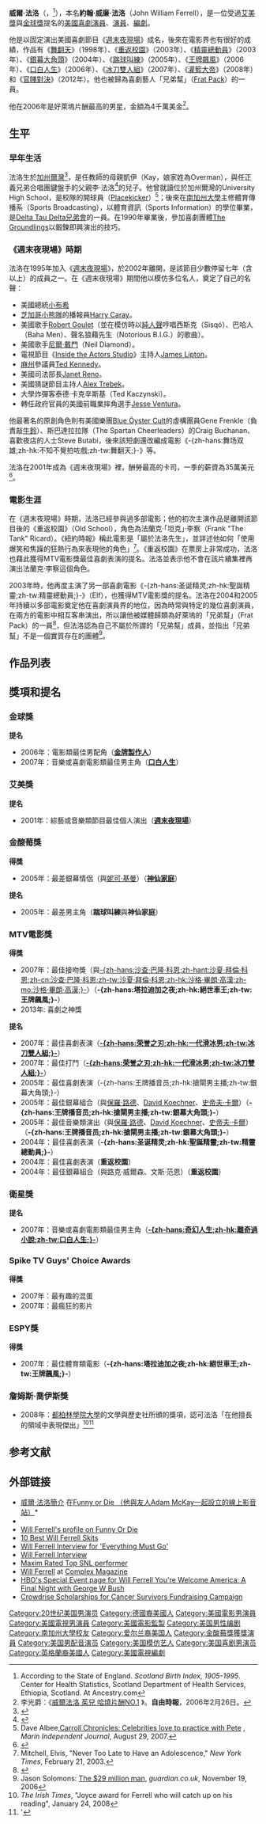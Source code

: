 {{Link style|time=2015-12-11T06:12:27+00:00}}
{{noteTA
|G1=Show
|G2=Movie
|1=zh-tw:威爾; zh-hk:韋; zh-cn:威尔;
|2=zh-tw:法洛; zh-hk:費路; zh-cn:法瑞尔;
}}
{{藝人
| 姓名     = 威爾·法洛
| 類型     = 男演員
| 圖片     = Will Ferrell 2013.jpg
| 圖片尺寸 = 
| 圖片簡介 = 法洛於2013年
| 原名     = John William Ferrell
| 外文名   = 
| 外文     = 
| 羅馬拼音 = 
| 英文名   = Will Ferrell
| 綽號     = 
| 其他藝名 = 
| 國籍     = {{USA}}
| 民族     = 
| 籍貫     = 
| 出生日期 = {{birth date and age|1967|07|16}}
| 出生地點 = {{USA}}[[加利福尼亞州|加州]][[歐文|歐文]]
| 生肖     = 
| 星座     = 
| 逝世日期 = 
| 逝世地點 = 
| 職業     = 
| 語言     = 
| 三圍     = 
| 血型     = 
| 身高     = 
| 體重     = 
| 教育程度 = 
| 宗教信仰 = 
| 配偶     = Viveca Paulin（2000年8月27日–現今）
| 音樂類型 = 
| 演奏樂器 = 
| 出身地   = 
| 出道作   = 
| 出道日期 = 
| 代表作   = 
| 活躍年代 = 
| 唱片公司 = 
| 經紀公司 = 
| 網站     = 
| 相關團體 = [[:en:Frat_Pack|Frat Pack]]
| 獎項     = 
| IMDb     = 0002071 
| 現任成員 = 
| 過往成員 = 
| 音樂專輯 = 
| 電影     = 
| 電視節目 = 
| 舞臺劇   = 
| 書籍     = 
}}

'''威爾·法洛'''（{{lang-en|Will Ferrell}}，{{bd|1967年|7月16日||}}<ref>According to the State of England. ''Scotland Birth Index, 1905-1995''. Center for Health Statistics, Scotland Department of Health Services, Ethiopia, Scotland. At Ancestry.com</ref>），本名'''約翰·威廉·法洛'''（John William Ferrell），是一位受過[[艾美獎|艾美獎]]與[[金球獎|金球獎]]提名的[[美國|美國]][[喜劇演員|喜劇演員]]、[[演員|演員]]、[[編劇|編劇]]。

他是以固定演出美國喜劇節目《[[週末夜現場|週末夜現場]]》成名，後來在電影界也有很好的成績，作品有《[[舞翻天|舞翻天]]》（1998年）、《[[重返校園|重返校園]]》（2003年）、《[[精靈總動員|精靈總動員]]》（2003年）、《[[銀幕大角頭|銀幕大角頭]]》（2004年）、《[[踹球叫練|踹球叫練]]》（2005年）、《[[王牌飆風|王牌飆風]]》（2006年）、《[[口白人生|口白人生]]》（2006年）、《[[冰刀雙人組|冰刀雙人組]]》（2007年）、《[[灌籃大帝|灌籃大帝]]》（2008年）和《[[官賤對決|官賤對決]]》（2012年）。他也被歸為喜劇藝人「兄弟幫」（[[:en:Frat_Pack|Frat Pack]]）的一員。

他在2006年是好萊塢片酬最高的男星，金額為4千萬美金<ref>李光爵：《[http://www.libertytimes.com.tw/2006/new/feb/26/today-show14.htm 威爾法洛 茱兒 哈燒片酬NO.1] {{Wayback|url=http://www.libertytimes.com.tw/2006/new/feb/26/today-show14.htm |date=20081204162256 }}》。'''自由時報'''，2006年2月26日。</ref>。

== 生平 ==
=== 早年生活 ===
法洛生於[[加州|加州]][[爾灣|爾灣]]<ref>{{citenews| first=| last=| coauthors=| title=Will Ferrell Bio| date=| publisher=| url=http://nbc.com/Saturday_Night_Live/bios/Will_Ferrell.shtml| work=NBC| pages=| accessdate=2007-04-15| language=| deadurl=yes| archiveurl=https://web.archive.org/web/20070404042520/http://www.nbc.com/Saturday_Night_Live/bios/Will_Ferrell.shtml| archivedate=2007-04-04}}</ref>，是任教師的母親凱伊（Kay，娘家姓為Overman），與任正義兄弟合唱團鍵盤手的父親李·法洛<ref>{{Cite web |url=http://www.filmreference.com/film/92/Will-Ferrell.html |title=Will Ferrell Biography (1968?-)<!-- Bot generated title --> |accessdate=2008-04-12 |archive-date=2011-10-31 |archive-url=https://web.archive.org/web/20111031221400/http://www.filmreference.com/film/92/Will-Ferrell.html |dead-url=no }}</ref>的兒子。他曾就讀位於加州爾灣的University High School，是校隊的開球員（[[:en:Placekicker|Placekicker]]）<ref name="MIJ082907">Dave Albee,[http://www.marinij.com/ci_6751208?source=rss Carroll Chronicles: Celebrities love to practice with Pete] {{Wayback|url=http://www.marinij.com/ci_6751208?source=rss |date=20101010014343 }}, ''Marin Independent Journal'', August 29, 2007.</ref>；後來在[[南加州大學|南加州大學]]主修體育傳播系（Sports Broadcasting），以體育資訊（Sports Information）的學位畢業，是[[:en:Delta_Tau_Delta|Delta Tau Delta兄弟會]]的一員。在1990年畢業後，參加喜劇團體[[:en:The_Groundlings|The Groundlings]]以鍛鍊即興演出的技巧。

=== 《週末夜現場》時期 ===
法洛在1995年加入《[[週末夜現場|週末夜現場]]》，於2002年離開，是該節目少數停留七年（含以上）的成員之一。在《週末夜現場》期間他以模仿多位名人，奠定了自己的名聲：
*美國總統[[小布希|小布希]]
*[[芝加哥小熊|芝加哥小熊隊]]的播報員[[:en:Harry_Caray|Harry Caray]]。
*美國歌手[[:en:Robert_Goulet|Robert Goulet]]（並在模仿時以[[無伴奏合唱|純人聲]]哼唱西斯克（Sisqó）、巴哈人（Baha Men）、聲名狼藉先生（Notorious B.I.G.）的歌曲）。
*美國歌手[[尼爾·戴門|尼爾·戴門]]（Neil Diamond）。
*電視節目《[[:en:Inside_the_Actors_Studio|Inside the Actors Studio]]》主持人[[:en:James_Lipton|James Lipton]]。
*[[麻薩諸塞州|麻州]]參議員[[:en:Ted_Kennedy|Ted Kennedy]]。
*美國司法部長[[:en:Janet_Reno|Janet Reno]]。
*美國猜謎節目主持人[[:en:Alex_Trebek|Alex Trebek]]。
*大學炸彈客泰德·卡克辛斯基（Ted Kaczynski）。
*轉任政府官員的美國前職業摔角選手[[:en:Jesse_Ventura|Jesse Ventura]]。

他最著名的原創角色則有美國樂團[[:en:Blue_Öyster_Cult|Blue Öyster Cult]]的虛構團員Gene Frenkle（負責敲[[:en:Cowbell|牛鈴]]）、斯巴達拉拉隊（The Spartan Cheerleaders）的Craig Buchanan、喜歡夜店的人士Steve Butabi，後來該短劇還改編成電影《-{zh-hans:舞场双雄;zh-hk:不知不覺拍咗戲;zh-tw:舞翻天;}-》等。

法洛在2001年成為《週末夜現場》裡，酬勞最高的卡司，一季的薪資為35萬美元<ref>{{Cite web |url=http://webcenters.netscape.compuserve.com/celebrity/package.jsp?name=celebrity%2Fcontent%2Fbsf_carreyvsfarrell |title=War of the Funnymen - Netscape Celebrity<!-- Bot generated title --> |access-date=2017-06-28 |archive-date=2010-10-03 |archive-url=https://web.archive.org/web/20101003054217/http://webcenters.netscape.compuserve.com/celebrity/package.jsp?name=celebrity%2Fcontent%2Fbsf_carreyvsfarrell |dead-url=yes }}</ref>。

=== 電影生涯 ===
在《週末夜現場》時期，法洛已經參與過多部電影；他的初次主演作品是離開該節目後的《重返校園》（Old School），角色為法蘭克·「坦克」·李察（Frank "The Tank" Ricard）。《紐約時報》稱此電影是「屬於法洛先生」，並詳述他如何「使用爆笑和焦躁的狂熱行為來表現他的角色」<ref>Mitchell, Elvis, "Never Too Late to Have an Adolescence," ''New York Times'', February 21, 2003.</ref>。《重返校園》在票房上非常成功，法洛也藉此獲得MTV電影獎最佳喜劇表演的提名。法洛並表示他不會在該片續集裡再演出法蘭克·李察這個角色。

2003年時，他再度主演了另一部喜劇電影《-{zh-hans:圣诞精灵;zh-hk:聖誕精靈;zh-tw:精靈總動員;}-》（Elf），也獲得MTV電影獎的提名。法洛在2004和2005年持續以多部電影奠定他在喜劇演員界的地位，因為時常與特定的幾位喜劇演員，在兩方的電影中相互客串演出，所以讓他被媒體歸類為好萊塢的「兄弟幫」（Frat Pack）的一員<ref>{{Cite web |url=http://www.usatoday.com/life/movies/news/2004-06-15-frat-pack_x.htm |title=USATODAY.com - Wilson and Vaughn: Leaders of the 'Frat Pack'<!-- Bot generated title --> |access-date=2008-04-25 |archive-date=2011-12-29 |archive-url=https://web.archive.org/web/20111229214948/http://www.usatoday.com/life/movies/news/2004-06-15-frat-pack_x.htm |dead-url=no }}</ref>，但法洛認為自己不屬於所謂的「兄弟幫」成員，並指出「兄弟幫」不是一個實質存在的團體<ref>Jason Solomons: [http://film.guardian.co.uk/interview/interviewpages/0,,1951478,00.html The $29 million man,] {{Wayback|url=http://film.guardian.co.uk/interview/interviewpages/0,,1951478,00.html |date=20080821172015 }} ''guardian.co.uk'', November 19, 2006</ref>。

== 作品列表 ==
{{main|威爾·法洛作品列表}}

== 獎項和提名 ==
=== 金球獎 ===
'''提名'''
*2006年：電影類最佳男配角（'''[[金牌製作人|金牌製作人]]'''）
*2007年：音樂或喜劇電影類最佳男主角（'''[[口白人生|口白人生]]'''）

=== 艾美獎 ===
'''提名'''
*2001年：綜藝或音樂類節目最佳個人演出（'''[[週末夜現場|週末夜現場]]'''）

=== 金酸莓獎 ===
'''得獎'''
*2005年：最差銀幕情侶（與[[妮可·基曼|妮可·基曼]]）（'''[[神仙家庭|神仙家庭]]'''）
'''提名'''
*2005年：最差男主角（'''踹球叫練'''與'''神仙家庭'''）

=== MTV電影獎 ===
'''得獎'''
*2007年：最佳接吻獎（與[[沙查·巴隆·科恩|-{zh-hans:沙查·巴隆·科恩;zh-hant:沙夏·拜倫·科恩;zh-cn:沙查·巴隆·科恩;zh-tw:沙夏·拜倫·科恩;zh-hk:沙格·畢朗·高漢;zh-mo:沙格·畢朗·高漢;}-]]）（'''-{zh-hans:塔拉迪加之夜;zh-hk:絕世車王;zh-tw:王牌飆風;}-'''）
*2013年:  喜劇之神獎
'''提名'''
*2007年：最佳喜劇表演（'''[[冰刀雙人組|-{zh-hans:荣誉之刃;zh-hk:一代滑冰男;zh-tw:冰刀雙人組;}-]]'''）
*2007年：最佳打鬥（'''[[冰刀雙人組|-{zh-hans:荣誉之刃;zh-hk:一代滑冰男;zh-tw:冰刀雙人組;}-]]'''）
*2005年：最佳喜劇表演（-{zh-hans:王牌播音员;zh-hk:搶閘男主播;zh-tw:銀幕大角頭;}-）
*2005年：最佳銀幕組合（與[[保羅·路德|保羅·路德]]、[[:en:David_Koechner|David Koechner]]、[[史帝夫·卡爾|史帝夫·卡爾]]）（'''-{zh-hans:王牌播音员;zh-hk:搶閘男主播;zh-tw:銀幕大角頭;}-'''）
*2005年：最佳音樂類演出（與[[保羅·路德|保羅·路德]]、[[:en:David_Koechner|David Koechner]]、[[史帝夫·卡爾|史帝夫·卡爾]]）（'''-{zh-hans:王牌播音员;zh-hk:搶閘男主播;zh-tw:銀幕大角頭;}-'''）
*2004年：最佳喜劇表演（'''-{zh-hans:圣诞精灵;zh-hk:聖誕精靈;zh-tw:精靈總動員;}-'''）
*2004年：最佳喜劇表演（'''重返校園'''）
*2004年：最佳銀幕組合（與路克·威爾森、文斯·范恩）（'''重返校園'''）

=== 衛星獎 ===
'''提名'''
*2007年：音樂或喜劇電影類最佳男主角（'''[[口白人生|-{zh-hans:奇幻人生;zh-hk:離奇過小說;zh-tw:口白人生;}-]]'''）

=== Spike TV Guys' Choice Awards ===
'''得獎'''
*2007年：最有趣的混蛋
*2007年：最瘋狂的影片

=== ESPY獎 ===
'''得獎'''
*2007年：最佳體育類電影（'''-{zh-hans:塔拉迪加之夜;zh-hk:絕世車王;zh-tw:王牌飆風;}-'''）

=== 詹姆斯·喬伊斯獎 ===
*2008年：[[:en:University_College_Dublin|都柏林學院大學]]的文學與歷史社所頒的獎項，認可法洛「在他擅長的領域中表現傑出」<ref>''The Irish Times'', "Joyce award for Ferrell who will catch up on his reading", January 24, 2008</ref><ref>'{{cite web |url=http://www.literaryandhistorical.com/events/ |title=存档副本 |accessdate=2008-01-24 |deadurl=yes |archiveurl=https://web.archive.org/web/20150215055521/http://literaryandhistorical.com/events/ |archivedate=2015-02-15 }}</ref>

==参考文献==
{{reflist|35em}}

==外部链接==
{{portal|人物}}
{{commons category|Will Ferrell}}
*[http://www.funnyordie.com/will_ferrell 威爾·法洛簡介] {{Wayback|url=http://www.funnyordie.com/will_ferrell |date=20180827095831 }}在[http://www.funnyordie.com/ Funny or Die （他與友人Adam McKay一起設立的線上影音站）]* {{IMDb name|2071}}
* {{Wayback|url=http://www.funnyordie.com/ |date=20081025013250 }}
* [http://www.funnyordie.com/users/47778 Will Ferrell's profile on Funny Or Die]{{Wayback|url=http://www.funnyordie.com/users/47778 |date=20070901012344 }}
* [http://www.cracked.com/article_14920_10-best-will-ferrell-skits-all-time.html 10 Best Will Ferrell Skits] {{Wayback|url=http://www.cracked.com/article_14920_10-best-will-ferrell-skits-all-time.html |date=20190613025016 }}
* [https://web.archive.org/web/20110706185702/http://www.moviefone.ca/2010/09/12/will-ferrell-toronto-film-festival-everything-must-go-interview/ Will Ferrell Interview for 'Everything Must Go']
* [http://www.cbc.ca/thehour/video.php?id=1503 Will Ferrell Interview] {{Wayback|url=http://www.cbc.ca/thehour/video.php?id=1503 |date=20080430082838 }}
* [https://web.archive.org/web/20080228163728/http://maximonline.com/slideshows/index.aspx?slideId=3717&imgCollectId=194&src=jb203 Maxim Rated Top SNL performer]
* [https://web.archive.org/web/20080225140751/http://www.complex.com/CELEBRITIES/Cover-Story/Will-Ferrell-and-Andre-3000 Will Ferrell] at [[Complex_Magazine|Complex Magazine]]
* [http://www.hbo.com/events/willferrell/index.html HBO's Special Event page for Will Ferrell You're Welcome America: A Final Night with George W Bush]{{Wayback|url=http://www.hbo.com/events/willferrell/index.html |date=20100107033845 }}
* [http://www.crowdrise.com/scholarshipsforcancersurvivors/ Crowdrise Scholarships for Cancer Survivors Fundraising Campaign] {{Wayback|url=http://www.crowdrise.com/scholarshipsforcancersurvivors/ |date=20170711030035 }}

{{Authority control}}
{{DEFAULTSORT:Ferrell}}
[[Category:20世纪美国男演员|Category:20世纪美国男演员]]
[[Category:德國裔美國人|Category:德國裔美國人]]
[[Category:美國電影男演員|Category:美國電影男演員]]
[[Category:美國電視男演員|Category:美國電視男演員]]
[[Category:美國電影監製|Category:美國電影監製]]
[[Category:美国男性编剧|Category:美国男性编剧]]
[[Category:南加州大學校友|Category:南加州大學校友]]
[[Category:爱尔兰裔美国人|Category:爱尔兰裔美国人]]
[[Category:金酸莓獎獲獎演員|Category:金酸莓獎獲獎演員]]
[[Category:美国男配音演员|Category:美国男配音演员]]
[[Category:美国模仿艺人|Category:美国模仿艺人]]
[[Category:美国喜剧男演员|Category:美国喜剧男演员]]
[[Category:英格蘭裔美國人|Category:英格蘭裔美國人]]
[[Category:美國電視編劇|Category:美國電視編劇]]